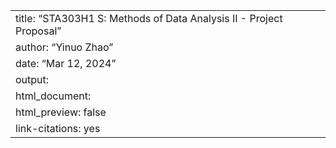 ---
title: "STA303H1 S: Methods of Data Analysis II - Project Proposal"
author: "Yinuo Zhao"
date: "Mar 12, 2024"
output:
  html_document:
    html_preview: false
link-citations: yes
---